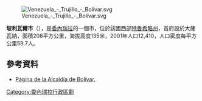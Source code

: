 [[Image:Venezuela_-_Trujillo_-_Bolívar.svg|right]]

'''玻利瓦爾市'''（{{lang-es|Municipio Bolívar}}），是[[委內瑞拉|委內瑞拉]]的一個市，位於該國西部[[特魯希略州|特魯希略州]]，首府設於大薩瓦納，面積208平方公里，海拔高度135米，2001年人口12,410，人口密度每平方公里59.7人。

==參考資料==
* [http://bolivar-trujillo.gob.ve/portal-alcaldias/ Página de la Alcaldía de Bolívar.] {{Wayback|url=http://bolivar-trujillo.gob.ve/portal-alcaldias/ |date=20080927085508 }}

{{Venezuela-geo-stub}}
[[Category:委內瑞拉行政區劃|Category:委內瑞拉行政區劃]]